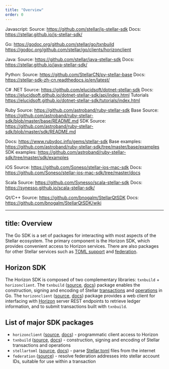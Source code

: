 ```yaml
---
title: "Overview"
order: 0
---
```


Javascript:
Source: https://github.com/stellar/js-stellar-sdk
Docs: https://stellar.github.io/js-stellar-sdk/

Go:
https://godoc.org/github.com/stellar/go/txnbuild
https://godoc.org/github.com/stellar/go/clients/horizonclient

Java:
Source: https://github.com/stellar/java-stellar-sdk
Docs: https://stellar.github.io/java-stellar-sdk/

Python:
Source: https://github.com/StellarCN/py-stellar-base
Docs: https://stellar-sdk-zh-cn.readthedocs.io/en/latest/


C# .NET
Source: https://github.com/elucidsoft/dotnet-stellar-sdk
Docs: https://elucidsoft.github.io/dotnet-stellar-sdk/api/index.html
Tutorials https://elucidsoft.github.io/dotnet-stellar-sdk/tutorials/index.html

Ruby
Source: https://github.com/astroband/ruby-stellar-sdk
Base Source: https://github.com/astroband/ruby-stellar-sdk/blob/master/base/README.md
SDK Source: https://github.com/astroband/ruby-stellar-sdk/blob/master/sdk/README.md

Docs: https://www.rubydoc.info/gems/stellar-sdk
Base examples: https://github.com/astroband/ruby-stellar-sdk/tree/master/base/examples
SDK examples: https://github.com/astroband/ruby-stellar-sdk/tree/master/sdk/examples


iOS
Source: https://github.com/Soneso/stellar-ios-mac-sdk
Docs: https://github.com/Soneso/stellar-ios-mac-sdk/tree/master/docs

Scala
Source: https://github.com/Synesso/scala-stellar-sdk
Docs: https://synesso.github.io/scala-stellar-sdk/

Qt/C++
Source: https://github.com/bnogalm/StellarQtSDK
Docs: https://github.com/bnogalm/StellarQtSDK/wiki



---
title: Overview
---

The Go SDK is a set of packages for interacting with most aspects of the Stellar ecosystem. The primary component is the Horizon SDK, which provides convenient access to Horizon services. There are also packages for other Stellar services such as [TOML support](https://github.com/stellar/stellar-protocol/blob/master/ecosystem/sep-0001.md) and [federation](https://github.com/stellar/stellar-protocol/blob/master/ecosystem/sep-0002.md).

## Horizon SDK

The Horizon SDK is composed of two complementary libraries: `txnbuild` + `horizonclient`.
The `txnbuild` ([source](https://github.com/stellar/go/tree/master/txnbuild), [docs](https://godoc.org/github.com/stellar/go/txnbuild)) package enables the construction, signing and encoding of Stellar [transactions](https://www.stellar.org/developers/guides/concepts/transactions.html) and [operations](https://www.stellar.org/developers/guides/concepts/list-of-operations.html) in Go. The `horizonclient` ([source](https://github.com/stellar/go/tree/master/clients/horizonclient), [docs](https://godoc.org/github.com/stellar/go/clients/horizonclient)) package provides a web client for interfacing with [Horizon](https://www.stellar.org/developers/guides/get-started/) server REST endpoints to retrieve ledger information, and to submit transactions built with `txnbuild`.

## List of major SDK packages

- `horizonclient` ([source](https://github.com/stellar/go/tree/master/clients/horizonclient), [docs](https://godoc.org/github.com/stellar/go/clients/horizonclient)) - programmatic client access to Horizon
- `txnbuild` ([source](https://github.com/stellar/go/tree/master/txnbuild), [docs](https://godoc.org/github.com/stellar/go/txnbuild)) - construction, signing and encoding of Stellar transactions and operations
- `stellartoml` ([source](https://github.com/stellar/go/tree/master/clients/stellartoml), [docs](https://godoc.org/github.com/stellar/go/clients/stellartoml)) - parse [Stellar.toml](../../guides/concepts/stellar-toml.md) files from the internet
- `federation` ([source](https://godoc.org/github.com/stellar/go/clients/federation)) - resolve federation addresses  into stellar account IDs, suitable for use within a transaction
